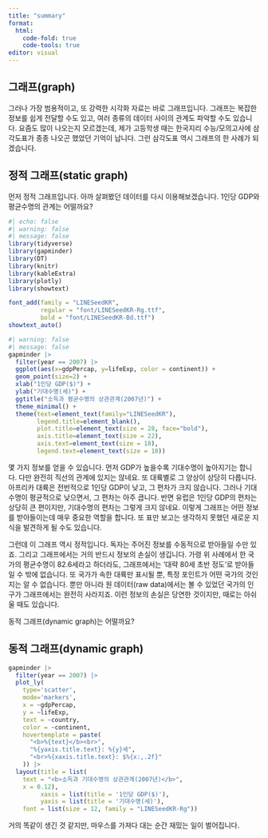 ```yaml
---
title: "summary"
format:
  html:
    code-fold: true
    code-tools: true
editor: visual
---
```


## 그래프(graph)

그러나 가장 범용적이고, 또 강력한 시각화 자료는 바로 그래프입니다. 그래프는 복잡한 정보를 쉽게 전달할 수도 있고, 여러 종류의 데이터 사이의 관계도 파악할 수도 있습니다. 요즘도 많이 나오는지 모르겠는데, 제가 고등학생 때는 한국지리 수능/모의고사에 삼각도표가 종종 나오곤 했었던 기억이 납니다. 그런 삼각도표 역시 그래프의 한 사례가 되겠습니다.

## 정적 그래프(static graph)

먼저 정적 그래프입니다. 아까 살펴봤던 데이터를 다시 이용해보겠습니다. 1인당 GDP와 평균수명의 관계는 어떨까요?

```r
#| echo: false
#| warning: false
#| message: false
library(tidyverse)
library(gapminder)
library(DT)
library(knitr)
library(kableExtra)
library(plotly)
library(showtext)

font_add(family = "LINESeedKR",
         regular = "font/LINESeedKR-Rg.ttf",
         bold = "font/LINESeedKR-Bd.ttf")
showtext_auto()
```

```r
#| warning: false
#| message: false
gapminder |> 
  filter(year == 2007) |> 
  ggplot(aes(x=gdpPercap, y=lifeExp, color = continent)) + 
  geom_point(size=2) +
  xlab("1인당 GDP($)") +
  ylab("기대수명(세)") +
  ggtitle("소득과 평균수명의 상관관계(2007년)") +
  theme_minimal() +
  theme(text=element_text(family="LINESeedKR"),
        legend.title=element_blank(),
        plot.title=element_text(size = 28, face="bold"),
        axis.title=element_text(size = 22),
        axis.text=element_text(size = 18),
        legend.text=element_text(size = 18))
```

몇 가지 정보를 얻을 수 있습니다. 먼저 GDP가 높을수록 기대수명이 높아지기는 합니다. 다만 완전히 직선의 관계에 있지는 않네요. 또 대륙별로 그 양상이 상당히 다릅니다. 아프리카 대륙은 전반적으로 1인당 GDP이 낮고, 그 편차가 크지 않습니다. 그러나 기대수명이 평균적으로 낮으면서, 그 편차는 아주 큽니다. 반면 유럽은 1인당 GDP의 편차는 상당히 큰 편이지만, 기대수명의 편차는 그렇게 크지 않네요. 이렇게 그래프는 어떤 정보를 받아들이는데 매우 중요한 역할을 합니다. 또 표만 보고는 생각하지 못했던 새로운 지식을 발견하게 될 수도 있습니다.

그런데 이 그래프 역시 정적입니다. 독자는 주어진 정보를 수동적으로 받아들일 수만 있죠. 그리고 그래프에서는 거의 반드시 정보의 손실이 생깁니다. 가령 위 사례에서 한 국가의 평균수명이 82.6세라고 하더라도, 그래프에서는 '대략 80세 초반 정도'로 받아들일 수 밖에 없습니다. 또 국가가 속한 대륙만 표시될 뿐, 특정 포인트가 어떤 국가의 것인지는 알 수 없습니다. 뿐만 아니라 원 데이터(raw data)에서는 볼 수 있었던 국가의 인구가 그래프에서는 완전히 사라지죠. 이런 정보의 손실은 당연한 것이지만, 때로는 아쉬울 때도 있습니다.

동적 그래프(dynamic graph)는 어떨까요?

## 동적 그래프(dynamic graph)

```r
gapminder |> 
  filter(year == 2007) |> 
  plot_ly(
    type='scatter',
    mode='markers',
    x = ~gdpPercap,
    y = ~lifeExp,
    text = ~country,
    color = ~continent,
    hovertemplate = paste(
      "<b>%{text}</b><br>",
      "%{yaxis.title.text}: %{y}세",
      "<br>%{xaxis.title.text}: $%{x:,.2f}"
    )) |> 
  layout(title = list(
    text = "<b>소득과 기대수명의 상관관계(2007년)</b>",
    x = 0.12),
         xaxis = list(title = '1인당 GDP($)'),
         yaxis = list(title = '기대수명(세)'),
    font = list(size = 12, family = "LINESeedKR-Rg"))
```

거의 똑같이 생긴 것 같지만, 마우스를 가져다 대는 순간 재밌는 일이 벌어집니다.
